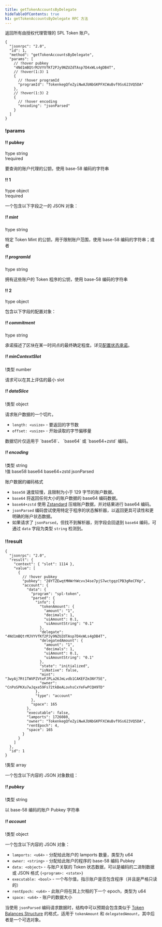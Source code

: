 ```yaml
---
title: getTokenAccountsByDelegate
hideTableOfContents: true
h1: getTokenAccountsByDelegate RPC 方法
---
```


返回所有由授权代理管理的 SPL Token 账户。

<APIMethod>

```jsonc !!request curl
{
  "jsonrpc": "2.0",
  "id": 1,
  "method": "getTokenAccountsByDelegate",
  "params": [
    // !hover pubkey
    "4Nd1mBQtrMJVYVfKf2PJy9NZUZdTAsp7D4xWLs4gDB4T",
    // !hover(1:3) 1
    {
      // !hover programId
      "programId": "TokenkegQfeZyiNwAJbNbGKPFXCWuBvf9Ss623VQ5DA"
    },
    // !hover(1:3) 2
    {
      // !hover encoding
      "encoding": "jsonParsed"
    }
  ]
}
```

### !params

#### !! pubkey

!type string  
!required

要查询的账户代理的公钥，使用 base-58 编码的字符串

#### !! 1

!type object  
!required

一个包含以下字段之一的 JSON 对象：

##### !! mint

!type string

特定 Token Mint 的公钥，用于限制账户范围，使用 base-58 编码的字符串；或者

##### !! programId

!type string

拥有这些账户的 Token 程序的公钥，使用 base-58 编码的字符串

#### !! 2

!type object

包含以下字段的配置对象：

##### !! commitment

!type string

承诺描述了区块在某一时间点的最终确定程度。详见[配置状态承诺](/docs/rpc#configuring-state-commitment)。

##### !! minContextSlot

!类型 number

请求可以在其上评估的最小 slot

##### !! dataSlice

!类型 object

请求账户数据的一个切片。

- `length: <usize>` - 要返回的字节数
- `offset: <usize>` - 开始读取的字节偏移量

<Callout type="info">
  数据切片仅适用于
  `base58`、
  `base64` 或
  `base64+zstd` 编码。
</Callout>

##### !! encoding

!类型 string  
!值 base58 base64 base64+zstd jsonParsed

账户数据的编码格式

- `base58` 速度较慢，且限制为小于 129 字节的账户数据。
- `base64` 将返回任何大小的账户数据的 base64 编码数据。
- `base64+zstd` 使用
  [Zstandard](https://facebook.github.io/zstd/)
  压缩账户数据，并对结果进行 base64 编码。
- `jsonParsed` 编码尝试使用特定于程序的状态解析器，以返回更具可读性和更明确的账户状态数据。
- 如果请求了 `jsonParsed`，但找不到解析器，则字段会回退到 `base64` 编码，可通过 `data` 字段为类型 `string` 检测到。

### !!result

```jsonc !response
{
  "jsonrpc": "2.0",
  "result": {
    "context": { "slot": 1114 },
    "value": [
      {
        // !hover pubkey
        "pubkey": "28YTZEwqtMHWrhWcvv34se7pjS7wctgqzCPB3gReCFKp",
        "account": {
          "data": {
            "program": "spl-token",
            "parsed": {
              "info": {
                "tokenAmount": {
                  "amount": "1",
                  "decimals": 1,
                  "uiAmount": 0.1,
                  "uiAmountString": "0.1"
                },
                "delegate": "4Nd1mBQtrMJVYVfKf2PJy9NZUZdTAsp7D4xWLs4gDB4T",
                "delegatedAmount": {
                  "amount": "1",
                  "decimals": 1,
                  "uiAmount": 0.1,
                  "uiAmountString": "0.1"
                },
                "state": "initialized",
                "isNative": false,
                "mint": "3wyAj7Rt1TWVPZVteFJPLa26JmLvdb1CAKEFZm3NY75E",
                "owner": "CnPoSPKXu7wJqxe59Fs72tkBeALovhsCxYeFwPCQH9TD"
              },
              "type": "account"
            },
            "space": 165
          },
          "executable": false,
          "lamports": 1726080,
          "owner": "TokenkegQfeZyiNwAJbNbGKPFXCWuBvf9Ss623VQ5DA",
          "rentEpoch": 4,
          "space": 165
        }
      }
    ]
  },
  "id": 1
}
```

!类型 array

一个包含以下内容的 JSON 对象数组：

##### !! pubkey

!类型 string

以 base-58 编码的账户 Pubkey 字符串

##### !! account

!类型 object

一个包含以下内容的 JSON 对象：

- `lamports: <u64>` - 分配给此账户的 lamports 数量，类型为 u64
- `owner: <string>` - 分配给此账户的程序的 base-58 编码 Pubkey
- `data: <object>` - 与账户关联的 Token 状态数据，可以是编码的二进制数据或 JSON 格式 `{<program>: <state>}`
- `executable: <bool>` - 一个布尔值，指示账户是否包含程序（并且是严格只读的）
- `rentEpoch: <u64>` - 此账户将在其上欠租的下一个 epoch，类型为 u64
- `space: <u64>` - 账户的数据大小

当使用 `jsonParsed` 编码请求数据时，结构中可以预期会包含类似于
[Token Balances Structure](/docs/rpc/json-structures#token-balances)
的格式，适用于 `tokenAmount` 和 `delegatedAmount`，其中后者是一个可选对象。

</APIMethod>
